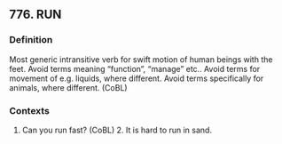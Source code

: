 ## 776. RUN
### Definition
Most generic intransitive verb for swift motion of human beings with the feet. Avoid terms meaning "function", "manage" etc.. Avoid terms for movement of e.g. liquids, where different. Avoid terms specifically for animals, where different. (CoBL)

### Contexts
1. Can you run fast? (CoBL) 2. It is hard to run in sand.

